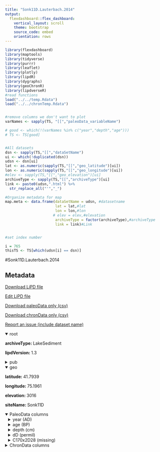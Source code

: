 ```yaml
---
title: "Sonk11D.Lauterbach.2014"
output: 
  flexdashboard::flex_dashboard:
    vertical_layout: scroll
    theme: bootstrap
    source_code: embed
    orientation: rows
---
```


```r
library(flexdashboard)
library(maptools)
library(tidyverse)
library(purrr)
library(leaflet)
library(plotly)
library(lipdR)
library(dygraphs)
library(geoChronR)
library(lipdverseR)
#read functions
load("../../temp.Rdata")
load("../../chronTemp.Rdata")


#remove columns we don't want to plot
varNames <- sapply(TS, "[[","paleoData_variableName")

# good <- which(!(varNames %in% c("year","depth","age")))
# TS <- TS[good]


#All datasets
dsn <- sapply(TS,"[[","dataSetName")
ui <- which(!duplicated(dsn))
udsn <- dsn[ui]
lat <- as.numeric(sapply(TS,"[[","geo_latitude")[ui])
lon <- as.numeric(sapply(TS,"[[","geo_longitude")[ui])
#elev <- sapply(TS,"[[","geo_elevation")[ui]
archiveType <- sapply(TS,"[[","archiveType")[ui]
link <- paste0(udsn,".html") %>% 
  str_replace_all("'","_")

#Organize metadata for map
map.meta <- data.frame(dataSetName = udsn, #datasetname
                       lat = lat,#lat
                       lon = lon,#lon
                      # elev = elev,#elevation
                       archiveType = factor(archiveType),#archiveType
                       link = link)#Link


#set index number

i = 765
thisTS <- TS[which(udsn[i] == dsn)]
```
#Sonk11D.Lauterbach.2014

Metadata {.sidebar}
-------------------------------------
[Download LiPD file](Sonk11D.Lauterbach.2014.lpd)
            

[Edit LiPD file](http://lipd.net/playground?source=http://lipdverse.org/globalHolocene/0_25_5/Sonk11D.Lauterbach.2014.lpd)
            

[Download paleoData only (csv)](Sonk11D.Lauterbach.2014.csv)
            

[Download chronData only (csv)](Sonk11D.Lauterbach.2014-chron.csv)
            

[Report an issue (include dataset name)](https://github.com/nickmckay/LiPDverse/issues)

<details open style="margin-left: 0px">
<summary>root</summary>
<p style="margin-left: 0px"><strong>archiveType: </strong>LakeSediment
<p style="margin-left: 0px"><strong>lipdVersion: </strong>1.3
</details>
<details>
<summary>pub</summary>
<details style="margin-left: 10px">
<summary>pub1</summary>
<p style="margin-left: 10px"><strong>author: </strong>list(list(name = "Lauterbach, Stefan"), list(name = "Witt, Roman"), list(name = "Plessen, Birgit"), list(name = "Dulski, Peter"), list(name = "Prasad, Sushma"), list(name = "Mingram, Jens"), list(name = "Gleixner, Gerd"), list(name = "Hettler-Riedel, Sabine"), list(name = "Stebich, Martina"), list(name = "Schnetger, Bernhard"), list(name = "Schwalb, Antje"), list(name = "Schwarz, Anja"))
<p style="margin-left: 10px"><strong>citeKey: </strong>lauterbach2014climaticimprintofthemidla
<p style="margin-left: 10px"><strong>journal: </strong>The Holocene
<p style="margin-left: 10px"><strong>volume: </strong>24
<p style="margin-left: 10px"><strong>title: </strong>Climatic imprint of the mid-latitude Westerlies in the Central Tian Shan of Kyrgyzstan and teleconnections to North Atlantic climate variability during the last 6000 years
</details>
<details style="margin-left: 10px">
<summary>pub2</summary>
<p style="margin-left: 10px"><strong>author: </strong>list(list(name = NA))
</details>
</details>
<details open style="margin-left: 0px">
<summary>geo</summary>
<p style="margin-left: 0px"><strong>latitude: </strong>41.7939
<p style="margin-left: 0px"><strong>longitude: </strong>75.1961
<p style="margin-left: 0px"><strong>elevation: </strong>3016
<p style="margin-left: 0px"><strong>siteName: </strong>Sonk11D
</details>
<details open>
<summary>PaleoData columns</summary>
<details style="margin-left: 10px">
<summary>year (AD)</summary>
<p style="margin-left: 10px"><strong>TSid: </strong>RECMyhN1QdJ
<p style="margin-left: 10px"><strong>variableName: </strong>year
<p style="margin-left: 10px"><strong>units: </strong>AD
<p style="margin-left: 10px"><strong>description: </strong>Year AD
</details>
<details style="margin-left: 10px">
<summary>age (BP)</summary>
<p style="margin-left: 10px"><strong>TSid: </strong>RM6EXktwkdb
<p style="margin-left: 10px"><strong>variableName: </strong>age
<p style="margin-left: 10px"><strong>units: </strong>BP
<p style="margin-left: 10px"><strong>description: </strong>Years before present (1950) BP
</details>
<details style="margin-left: 10px">
<summary>depth (cm)</summary>
<p style="margin-left: 10px"><strong>TSid: </strong>Rj6mFiFUQL4
<p style="margin-left: 10px"><strong>variableName: </strong>depth
<p style="margin-left: 10px"><strong>units: </strong>cm
<p style="margin-left: 10px"><strong>description: </strong>depth
</details>
<details style="margin-left: 10px">
<summary>dD (permil)</summary>
<p style="margin-left: 10px"><strong>TSid: </strong>LPD343ffe05
<p style="margin-left: 10px"><strong>variableName: </strong>dD
<p style="margin-left: 10px"><strong>units: </strong>permil
<p style="margin-left: 10px"><strong>useInGlobalTemperatureAnalysis: </strong>TRUE
<details>
<summary>interpretation</summary>
<details style="margin-left: 20px">
<summary>1</summary>
<p style="margin-left: 20px"><strong>direction: </strong>negative
<p style="margin-left: 20px"><strong>interpDirection: </strong>negative
<p style="margin-left: 20px"><strong>scope: </strong>climate
<p style="margin-left: 20px"><strong>seasonality: </strong>1 2 3 4 5 6 7 8 9 10 11 12
<p style="margin-left: 20px"><strong>variable: </strong>M
</details>
</details>
</details>
<details style="margin-left: 10px">
<summary>C170x2D28 (missing)</summary>
<p style="margin-left: 10px"><strong>TSid: </strong>LPDd7ba1947
<p style="margin-left: 10px"><strong>variableName: </strong>C170x2D28
<p style="margin-left: 10px"><strong>units: </strong>missing
<p style="margin-left: 10px"><strong>useInGlobalTemperatureAnalysis: </strong>FALSE
</details>
<details>
<summary>ChronData columns</summary>
<details style="margin-left: 10px">
<summary>age ()</summary>
<p style="margin-left: 10px"><strong>TSid: </strong>LPD797006f7
<p style="margin-left: 10px"><strong>variableName: </strong>age
</details>
<details style="margin-left: 10px">
<summary>dummy2 ()</summary>
<p style="margin-left: 10px"><strong>TSid: </strong>LPDe54dc6d7
<p style="margin-left: 10px"><strong>variableName: </strong>dummy2
</details>
<details style="margin-left: 10px">
<summary>dummy3 ()</summary>
<p style="margin-left: 10px"><strong>TSid: </strong>LPD777a1b28
<p style="margin-left: 10px"><strong>variableName: </strong>dummy3
</details>
<details style="margin-left: 10px">
<summary>dummy4 ()</summary>
<p style="margin-left: 10px"><strong>TSid: </strong>LPD493f1394
<p style="margin-left: 10px"><strong>variableName: </strong>dummy4
</details>

Row {.tabset .tabset-fade}
-----------------------------------------------------------------------

### Sitemap

```r
  map.meta.split <- split(map.meta, map.meta$archiveType)


factpal <- colorFactor("Paired",map.meta$archiveType)
buff <- 15
l <- leaflet() %>% 
  addTiles() %>% 
  fitBounds(map.meta$lon[i]-buff,map.meta$lat[i]-buff,map.meta$lon[i]+buff,map.meta$lat[i]+buff)
  

  
  
names(map.meta.split) %>%
  purrr::walk( function(df) {
    l <<- l %>%
      addMarkers(data=map.meta.split[[df]],
                 lng=~lon, lat=~lat,
                 label=~as.character(archiveType),
                 popup=~paste(str_c('Dataset: <a href="',link,'">',dataSetName,'</a>'),
                                 # str_c("Elevation: ",elev),
                                  str_c("Archive Type: ",archiveType),
                                  sep = "<br>"),
                 group = df,
                 clusterOptions = markerClusterOptions(removeOutsideVisibleBounds = F),
                 labelOptions = labelOptions(noHide = F,
                                             direction = 'auto'))
  })

l %>%
  addLayersControl(position = "bottomleft",
    overlayGroups = names(map.meta.split),
    options = layersControlOptions(collapsed = FALSE,
                                   opacity = 0.8)
  )
```

### Search the LiPDverse (Beta! doesn't work well yet)
```r
#Add google search bar
htmltools::includeHTML("../../googleSearchChunk.html")
```


Row {.tabset .tabset-fade}
-----------------------------------------------------------------------

### dD (permil)
```r
plotCol(thisTS,ind = 5)
```

### C170x2D28 (missing)
```r
plotCol(thisTS,ind = 1)
```

Row {.tabset .tabset-fade}
-----------------------------------------------------------------------

### age ()
```r
plotCol(chronTS,ind = 1)
```

### dummy2 ()
```r
plotCol(chronTS,ind = 2)
```

### dummy3 ()
```r
plotCol(chronTS,ind = 3)
```

### dummy4 ()
```r
plotCol(chronTS,ind = 4)
```
